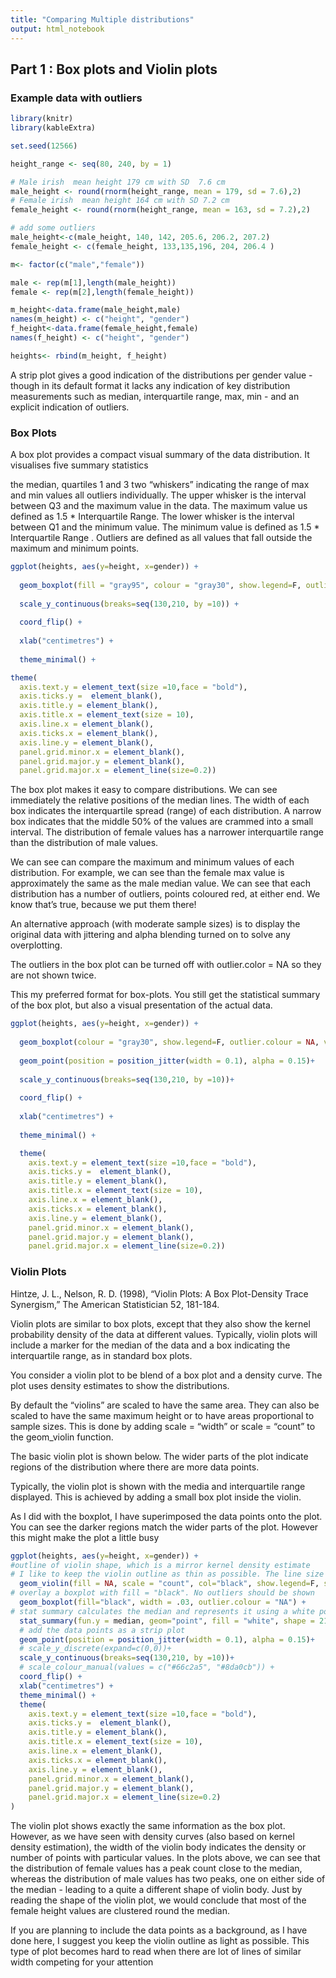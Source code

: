 ---
title: "Comparing Multiple distributions"
output: html_notebook
---

## Part 1 : Box plots and Violin plots

### Example data with outliers

```{r}
library(knitr)
library(kableExtra)

set.seed(12566)

height_range <- seq(80, 240, by = 1)

# Male irish  mean height 179 cm with SD  7.6 cm
male_height <- round(rnorm(height_range, mean = 179, sd = 7.6),2)
# Female irish  mean height 164 cm with SD 7.2 cm
female_height <- round(rnorm(height_range, mean = 163, sd = 7.2),2)

# add some outliers
male_height<-c(male_height, 140, 142, 205.6, 206.2, 207.2)
female_height <- c(female_height, 133,135,196, 204, 206.4 )

m<- factor(c("male","female"))

male <- rep(m[1],length(male_height))
female <- rep(m[2],length(female_height))

m_height<-data.frame(male_height,male)
names(m_height) <- c("height", "gender")
f_height<-data.frame(female_height,female)
names(f_height) <- c("height", "gender")

heights<- rbind(m_height, f_height)
```

A strip plot gives a good indication of the distributions per gender value - though in its default format it lacks any indication of key distribution measurements such as median, interquartile range, max, min - and an explicit indication of outliers.

### Box Plots

A box plot provides a compact visual summary of the data distribution. It visualises five summary statistics

the median,
quartiles 1 and 3
two “whiskers” indicating the range of max and min values
all outliers individually.
The upper whisker is the interval between Q3 and the maximum value in the data. The maximum value us defined as 1.5 * Interquartile Range. The lower whisker is the interval between Q1 and the minimum value. The minimum value is defined as 1.5 * Interquartile Range . Outliers are defined as all values that fall outside the maximum and minimum points.

```{r}
ggplot(heights, aes(y=height, x=gender)) +
  
  geom_boxplot(fill = "gray95", colour = "gray30", show.legend=F, outlier.colour = "firebrick", outlier.shape = 1) +
  
  scale_y_continuous(breaks=seq(130,210, by =10)) +
  
  coord_flip() +
  
  xlab("centimetres") +
  
  theme_minimal() +

theme(
  axis.text.y = element_text(size =10,face = "bold"),
  axis.ticks.y =  element_blank(),
  axis.title.y = element_blank(),
  axis.title.x = element_text(size = 10),
  axis.line.x = element_blank(),
  axis.ticks.x = element_blank(),
  axis.line.y = element_blank(),
  panel.grid.minor.x = element_blank(),
  panel.grid.major.y = element_blank(),
  panel.grid.major.x = element_line(size=0.2))
```
The box plot makes it easy to compare distributions. We can see immediately the relative positions of the median lines. The width of each box indicates the interquartile spread (range) of each distribution. A narrow box indicates that the middle 50% of the values are crammed into a small interval. The distribution of female values has a narrower interquartile range than the distribution of male values.

We can see can compare the maximum and minimum values of each distribution. For example, we can see than the female max value is approximately the same as the male median value. We can see that each distribution has a number of outliers, points coloured red, at either end. We know that’s true, because we put them there!

An alternative approach (with moderate sample sizes) is to display the original data with jittering and alpha blending turned on to solve any overplotting.

The outliers in the box plot can be turned off with outlier.color = NA so they are not shown twice.

This my preferred format for box-plots. You still get the statistical summary of the box plot, but also a visual presentation of the actual data.

```{r}
ggplot(heights, aes(y=height, x=gender)) +
  
  geom_boxplot(colour = "gray30", show.legend=F, outlier.colour = NA, varwidth = TRUE) +
  
  geom_point(position = position_jitter(width = 0.1), alpha = 0.15)+
  
  scale_y_continuous(breaks=seq(130,210, by =10))+
  
  coord_flip() +
  
  xlab("centimetres") +
  
  theme_minimal() +

  theme(
    axis.text.y = element_text(size =10,face = "bold"),
    axis.ticks.y =  element_blank(),
    axis.title.y = element_blank(),
    axis.title.x = element_text(size = 10),
    axis.line.x = element_blank(),
    axis.ticks.x = element_blank(),
    axis.line.y = element_blank(),
    panel.grid.minor.x = element_blank(),
    panel.grid.major.y = element_blank(),
    panel.grid.major.x = element_line(size=0.2))
```
### Violin Plots

Hintze, J. L., Nelson, R. D. (1998), “Violin Plots: A Box Plot-Density Trace Synergism,” The American Statistician 52, 181-184.

Violin plots are similar to box plots, except that they also show the kernel probability density of the data at different values. Typically, violin plots will include a marker for the median of the data and a box indicating the interquartile range, as in standard box plots.

You consider a violin plot to be blend of a box plot and a density curve. The plot uses density estimates to show the distributions.

By default the “violins” are scaled to have the same area. They can also be scaled to have the same maximum height or to have areas proportional to sample sizes. This is done by adding scale = “width” or scale = “count” to the geom_violin function.

The basic violin plot is shown below. The wider parts of the plot indicate regions of the distribution where there are more data points.

Typically, the violin plot is shown with the media and interquartile range displayed. This is achieved by adding a small box plot inside the violin.

As I did with the boxplot, I have superimposed the data points onto the plot. You can see the darker regions match the wider parts of the plot. However this might make the plot a little busy

```{r}
ggplot(heights, aes(y=height, x=gender)) +
#outline of violin shape, which is a mirror kernel density estimate
# I like to keep the violin outline as thin as possible. The line size is 0.15  
  geom_violin(fill = NA, scale = "count", col="black", show.legend=F, size =0.15) +
# overlay a boxplot with fill = "black". No outliers should be shown
  geom_boxplot(fill="black", width = .03, outlier.colour = "NA") +
# stat summary calculates the median and represents it using a white point
  stat_summary(fun.y = median, geom="point", fill = "white", shape = 21, size= 2) +
  # add the data points as a strip plot
  geom_point(position = position_jitter(width = 0.1), alpha = 0.15)+
  # scale_y_discrete(expand=c(0,0))+
  scale_y_continuous(breaks=seq(130,210, by =10))+
  # scale_colour_manual(values = c("#66c2a5", "#8da0cb")) +
  coord_flip() +
  xlab("centimetres") +
  theme_minimal() +
  theme(
    axis.text.y = element_text(size =10,face = "bold"),
    axis.ticks.y =  element_blank(),
    axis.title.y = element_blank(),
    axis.title.x = element_text(size = 10),
    axis.line.x = element_blank(),
    axis.ticks.x = element_blank(),
    axis.line.y = element_blank(),
    panel.grid.minor.x = element_blank(),
    panel.grid.major.y = element_blank(),
    panel.grid.major.x = element_line(size=0.2)
)
```
The violin plot shows exactly the same information as the box plot. However, as we have seen with density curves (also based on kernel density estimation), the width of the violin body indicates the density or number of points with particular values. In the plots above, we can see that the distribution of female values has a peak count close to the median, whereas the distribution of male values has two peaks, one on either side of the median - leading to a quite a different shape of violin body. Just by reading the shape of the violin plot, we would conclude that most of the female height values are clustered round the median.

If you are planning to include the data points as a background, as I have done here, I suggest you keep the violin outline as light as possible. This type of plot becomes hard to read when there are lot of lines of similar width competing for your attention
